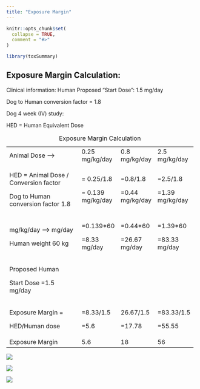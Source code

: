 ```yaml
---
title: "Exposure Margin"
---
```


```r
knitr::opts_chunk$set(
  collapse = TRUE,
  comment = "#>"
)
```

```r
library(toxSummary)
```

## Exposure Margin Calculation:

Clinical information: Human Proposed "Start Dose": 1.5 mg/day

Dog to Human conversion factor = 1.8

Dog 4 week (IV) study:

HED = Human Equivalent Dose

+---------------------------------------+-------------------+-----------------+-----------------+
| Animal Dose ---\>                     | 0.25 mg/kg/day    | 0.8 mg/kg/day   | 2.5 mg/kg/day   |
+---------------------------------------+-------------------+-----------------+-----------------+
| HED = Animal Dose / Conversion factor | = 0.25/1.8        | =0.8/1.8        | =2.5/1.8        |
|                                       |                   |                 |                 |
| Dog to Human conversion factor 1.8    | = 0.139 mg/kg/day | =0.44 mg/kg/day | =1.39 mg/kg/day |
+---------------------------------------+-------------------+-----------------+-----------------+
| mg/kg/day ---\> mg/day                | =0.139\*60        | =0.44\*60       | =1.39\*60       |
|                                       |                   |                 |                 |
| Human weight 60 kg                    | =8.33 mg/day      | =26.67 mg/day   | =83.33 mg/day   |
+---------------------------------------+-------------------+-----------------+-----------------+
| Proposed Human                        |                   |                 |                 |
|                                       |                   |                 |                 |
| Start Dose =1.5 mg/day                |                   |                 |                 |
+---------------------------------------+-------------------+-----------------+-----------------+
| Exposure Margin =                     | =8.33/1.5         | 26.67/1.5       | =83.33/1.5      |
|                                       |                   |                 |                 |
| HED/Human dose                        | =5.6              | =17.78          | =55.55          |
+---------------------------------------+-------------------+-----------------+-----------------+
| Exposure Margin                       | 5.6               | 18              | 56              |
+---------------------------------------+-------------------+-----------------+-----------------+

: Exposure Margin Calculation

![](images/04_clinical.jpg)

![](images/05_nonclinical.jpg)

![](images/01_em.jpg)
